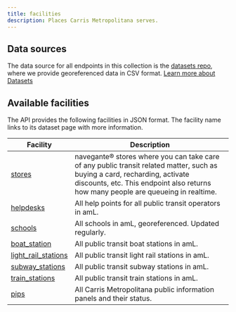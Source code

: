 ```yaml
---
title: facilities
description: Places Carris Metropolitana serves.
---
```


## Data sources

The data source for all endpoints in this collection is the [datasets repo](https://github.com/carrismetropolitana/datasets), where we provide georeferenced data in CSV format. [Learn more about Datasets](/datasets)


## Available facilities

The API provides the following facilities in JSON format. The facility name links to its dataset page with more information.

| Facility                                                        | Description                                                                                                                                                                                                      |
|-----------------------------------------------------------------|------------------------------------------------------------------------------------------------------------------------------------------------------------------------------------------------------------------|
| [stores](/datasets/facilities/stores)                           | navegante® stores where you can take care of any public transit related matter, such as buying a card, recharding, activate discounts, etc. This endpoint also returns how many people are queueing in realtime. |
| [helpdesks](/datasets/facilities/helpdesks)                     | All help points for all public transit operators in amL.                                                                                                                                                         |
| [schools](/datasets/facilities/schools)                         | All schools in amL, georeferenced. Updated regularly.                                                                                                                                                            |
| [boat_station](/datasets/facilities/boat_stations)              | All public transit boat stations in amL.                                                                                                                                                                         |
| [light_rail_stations](/datasets/facilities/light_rail_stations) | All public transit light rail stations in amL.                                                                                                                                                                   |
| [subway_stations](/datasets/facilities/subway_stations)         | All public transit subway stations in amL.                                                                                                                                                                       |
| [train_stations](/datasets/facilities/train_stations)           | All public transit train stations in amL.                                                                                                                                                                        |
| [pips](/datasets/facilities/pips)                               | All Carris Metropolitana public information panels and their status.                                                                                                                                             |